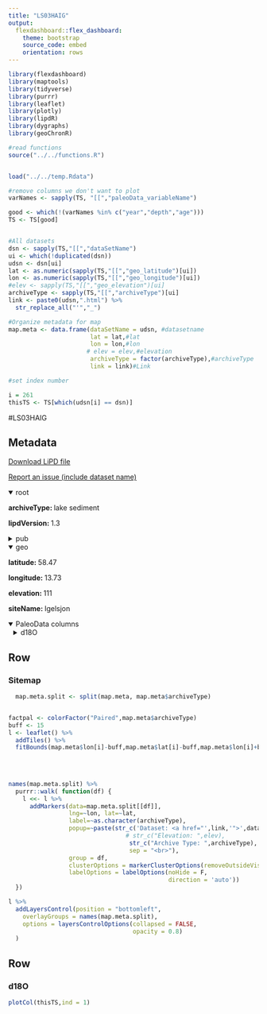 ```yaml
---
title: "LS03HAIG"
output: 
  flexdashboard::flex_dashboard:
    theme: bootstrap
    source_code: embed
    orientation: rows
---
```


```r
library(flexdashboard)
library(maptools)
library(tidyverse)
library(purrr)
library(leaflet)
library(plotly)
library(lipdR)
library(dygraphs)
library(geoChronR)

#read functions
source("../../functions.R")


load("../../temp.Rdata")

#remove columns we don't want to plot
varNames <- sapply(TS, "[[","paleoData_variableName")

good <- which(!(varNames %in% c("year","depth","age")))
TS <- TS[good]


#All datasets
dsn <- sapply(TS,"[[","dataSetName")
ui <- which(!duplicated(dsn))
udsn <- dsn[ui]
lat <- as.numeric(sapply(TS,"[[","geo_latitude")[ui])
lon <- as.numeric(sapply(TS,"[[","geo_longitude")[ui])
#elev <- sapply(TS,"[[","geo_elevation")[ui]
archiveType <- sapply(TS,"[[","archiveType")[ui]
link <- paste0(udsn,".html") %>% 
  str_replace_all("'","_")

#Organize metadata for map
map.meta <- data.frame(dataSetName = udsn, #datasetname
                       lat = lat,#lat
                       lon = lon,#lon
                      # elev = elev,#elevation
                       archiveType = factor(archiveType),#archiveType
                       link = link)#Link

#set index number

i = 261
thisTS <- TS[which(udsn[i] == dsn)]
```
#LS03HAIG

Metadata {.sidebar}
-------------------------------------
[Download LiPD file](LS03HAIG.lpd)
            

[Report an issue (include dataset name)](https://github.com/nickmckay/LiPDverse/issues)

<details open style="margin-left: 0px">
<summary>root</summary>
<p style="margin-left: 0px"><strong>archiveType: </strong>lake sediment
<p style="margin-left: 0px"><strong>lipdVersion: </strong>1.3
</details>
<details>
<summary>pub</summary>
<details style="margin-left: 10px">
<summary>pub1</summary>
<p style="margin-left: 10px"><strong>author: </strong>Hammarlund, D
<p style="margin-left: 10px"><strong>journal: </strong>Quaternary Science Reviews
<p style="margin-left: 10px"><strong>volume: </strong>22
<p style="margin-left: 10px"><strong>pages: </strong>353370
<p style="margin-left: 10px"><strong>pubYear: </strong>2003
<p style="margin-left: 10px"><strong>title: </strong>Rapid hydrological changes during the Holocene revealed by stable isotope records of lacustrine carbonates from Lake Igelsjdegreesn, southern Sweden
<p style="margin-left: 10px"><strong>DOI: </strong>10.1016/S0277-3791(02)00091-4
</details>
</details>
<details open style="margin-left: 0px">
<summary>geo</summary>
<p style="margin-left: 0px"><strong>latitude: </strong>58.47
<p style="margin-left: 0px"><strong>longitude: </strong>13.73
<p style="margin-left: 0px"><strong>elevation: </strong>111
<p style="margin-left: 0px"><strong>siteName: </strong>Igelsjon
</details>
<details open>
<summary>PaleoData columns</summary>
<details style="margin-left: 10px">
<summary>d18O</summary>
<p style="margin-left: 10px"><strong>TSid: </strong>LS03HAIG
<p style="margin-left: 10px"><strong>variableName: </strong>d18O
<p style="margin-left: 10px"><strong>units: </strong>permil
<p style="margin-left: 10px"><strong>description: </strong>carbonate
<details>
<summary>interpretation</summary>
<details style="margin-left: 20px">
<summary>1</summary>
<p style="margin-left: 20px"><strong>basis: </strong>The isotopic records from Lake Igelsj .on provide evidence ofsevera l rapid changes in net precipitation during the Holocene, the most extensive ofwhich occurred between 8300 and 8000 cal BP and around 4000 cal BP, respectively. These climatic shifts, which affected large parts of northern and central Europe, were probably related to large-scale rearrangements of atmospheric circulation patterns"For example, the widely recorded cooling shortly before 8000 cal BP, with inferred records of lowered growth-season temperatures distributed from northern Sweden to Switzerland (Snowball et al., 2002; Tinner and Lotter, 2001), seems to be associated with an increase in effective moisture of equally regional significance. This pattern suggests a  southward displacement ofthe Polar Front across most  of the North Atlantic region, giving rise to cooler summers and drastically altered cyclonic pathways, preferentially during winter seasons.
<p style="margin-left: 20px"><strong>interpDirection: </strong>decrease
<p style="margin-left: 20px"><strong>scope: </strong>climate
<p style="margin-left: 20px"><strong>variable: </strong>lake level; net precipitation
<p style="margin-left: 20px"><strong>variableDetail: </strong>atmospheric circulation; Aleutian Low Strength/position
</details>
<details style="margin-left: 20px">
<summary>2</summary>
<p style="margin-left: 20px"><strong>basis: </strong>and our interpretations are based on a simplistic climate-hydrology model in which variations in groundwater generation within the lake catchment produce changes in On a hydrogen-/oxygen-isotope cross-plot (Fig. 6) all groundwater samples as well as lake-water samples from January,March, and April plot close to the global meteoric water line (Craig, 1961), whereas lake-water samples from May to July fall along a local evaporation line with a slope near 5 as expected for water bodies affected by evaporation (Craig and Gordon, 1965). These results suggest that the water body is affected by a well-developed evaporative isotopic enrichment in spite ofthe rather short residence time (ca 20 days or less) as estimated from catchment size and meteorological data. Surface run-off from the catchment and direct precipitation seems to have no major impact on the isotopic composition oflake water during the ice-free season; groundwater level and related adjustments of lake level and surface/volume ratio of the basin during the ice-free season
<p style="margin-left: 20px"><strong>direction: </strong>negative
<p style="margin-left: 20px"><strong>inferredMaterial: </strong>lake water
<p style="margin-left: 20px"><strong>rank: </strong>1
<p style="margin-left: 20px"><strong>scope: </strong>isotope
<p style="margin-left: 20px"><strong>seasonality: </strong>summer
<p style="margin-left: 20px"><strong>variable: </strong>I_E
</details>
</details>
</details>

Row
-----------------------------------------------------------------------

### Sitemap

```r
  map.meta.split <- split(map.meta, map.meta$archiveType)


factpal <- colorFactor("Paired",map.meta$archiveType)
buff <- 15
l <- leaflet() %>% 
  addTiles() %>% 
  fitBounds(map.meta$lon[i]-buff,map.meta$lat[i]-buff,map.meta$lon[i]+buff,map.meta$lat[i]+buff)
  

  
  
names(map.meta.split) %>%
  purrr::walk( function(df) {
    l <<- l %>%
      addMarkers(data=map.meta.split[[df]],
                 lng=~lon, lat=~lat,
                 label=~as.character(archiveType),
                 popup=~paste(str_c('Dataset: <a href="',link,'">',dataSetName,'</a>'),
                                 # str_c("Elevation: ",elev),
                                  str_c("Archive Type: ",archiveType),
                                  sep = "<br>"),
                 group = df,
                 clusterOptions = markerClusterOptions(removeOutsideVisibleBounds = F),
                 labelOptions = labelOptions(noHide = F,
                                             direction = 'auto'))
  })

l %>%
  addLayersControl(position = "bottomleft",
    overlayGroups = names(map.meta.split),
    options = layersControlOptions(collapsed = FALSE,
                                   opacity = 0.8)
  )
```

Row {.tabset .tabset-fade}
-----------------------------------------------------------------------

### d18O
```r
plotCol(thisTS,ind = 1)
```
